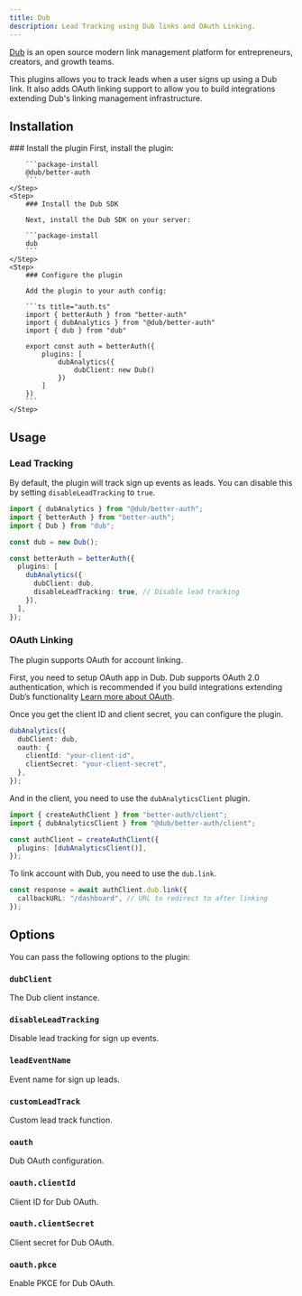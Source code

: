 ```yaml
---
title: Dub
description: Lead Tracking using Dub links and OAuth Linking.
---
```


[Dub](https://dub.co/) is an open source modern link management platform for entrepreneurs, creators, and growth teams.

This plugins allows you to track leads when a user signs up using a Dub link. It also adds OAuth linking support to allow you to build integrations extending Dub's linking management infrastructure.

## Installation

<Steps>
    <Step>
        ### Install the plugin
        First, install the plugin:

        ```package-install
        @dub/better-auth
        ```
    </Step>
    <Step>
        ### Install the Dub SDK

        Next, install the Dub SDK on your server:

        ```package-install
        dub
        ```
    </Step>
    <Step>
        ### Configure the plugin

        Add the plugin to your auth config:

        ```ts title="auth.ts"
        import { betterAuth } from "better-auth"
        import { dubAnalytics } from "@dub/better-auth"
        import { dub } from "dub"

        export const auth = betterAuth({
            plugins: [
                dubAnalytics({
                    dubClient: new Dub()
                })
            ]
        })
        ```
    </Step>

</Steps>

## Usage

### Lead Tracking

By default, the plugin will track sign up events as leads. You can disable this by setting `disableLeadTracking` to `true`.

```ts
import { dubAnalytics } from "@dub/better-auth";
import { betterAuth } from "better-auth";
import { Dub } from "dub";

const dub = new Dub();

const betterAuth = betterAuth({
  plugins: [
    dubAnalytics({
      dubClient: dub,
      disableLeadTracking: true, // Disable lead tracking
    }),
  ],
});
```

### OAuth Linking

The plugin supports OAuth for account linking.

First, you need to setup OAuth app in Dub. Dub supports OAuth 2.0 authentication, which is recommended if you build integrations extending Dub’s functionality [Learn more about OAuth](https://dub.co/docs/integrations/quickstart#integrating-via-oauth-2-0-recommended).

Once you get the client ID and client secret, you can configure the plugin.

```ts
dubAnalytics({
  dubClient: dub,
  oauth: {
    clientId: "your-client-id",
    clientSecret: "your-client-secret",
  },
});
```

And in the client, you need to use the `dubAnalyticsClient` plugin.

```ts
import { createAuthClient } from "better-auth/client";
import { dubAnalyticsClient } from "@dub/better-auth/client";

const authClient = createAuthClient({
  plugins: [dubAnalyticsClient()],
});
```

To link account with Dub, you need to use the `dub.link`.

```ts
const response = await authClient.dub.link({
  callbackURL: "/dashboard", // URL to redirect to after linking
});
```

## Options

You can pass the following options to the plugin:

### `dubClient`

The Dub client instance.

### `disableLeadTracking`

Disable lead tracking for sign up events.

### `leadEventName`

Event name for sign up leads.

### `customLeadTrack`

Custom lead track function.

### `oauth`

Dub OAuth configuration.

### `oauth.clientId`

Client ID for Dub OAuth.

### `oauth.clientSecret`

Client secret for Dub OAuth.

### `oauth.pkce`

Enable PKCE for Dub OAuth.
